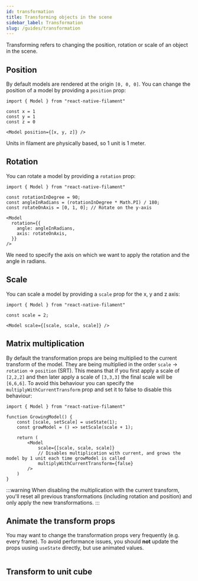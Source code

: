 ```yaml
---
id: transformation
title: Transforming objects in the scene
sidebar_label: Transformation
slug: /guides/transformation
---
```


Transforming refers to changing the position, rotation or scale of an object in the scene.

## Position

By default models are rendered at the origin `[0, 0, 0]`. You can change the position of a model by providing a `position` prop:

```tsx
import { Model } from "react-native-filament"

const x = 1
const y = 1
const z = 0

<Model position={[x, y, z]} />
```

Units in filament are physically based, so 1 unit is 1 meter.

## Rotation

You can rotate a model by providing a `rotation` prop:

```tsx
import { Model } from "react-native-filament"

const rotationInDegree = 90;
const angleInRadians = (rotationInDegree * Math.PI) / 180;
const rotateOnAxis = [0, 1, 0]; // Rotate on the y-axis

<Model
  rotation={{
    angle: angleInRadians,
    axis: rotateOnAxis,
  }}
/>
```

We need to specify the axis on which we want to apply the rotation and the angle in radians.

## Scale

You can scale a model by providing a `scale` prop for the x, y and z axis:

```tsx
import { Model } from "react-native-filament"

const scale = 2;

<Model scale={[scale, scale, scale]} />
```

## Matrix multiplication

By default the transformation props are being multiplied to the current transform of the model. They are being multiplied in the order `scale` -> `rotation` -> `position` (SRT).
This means that if you first apply a scale of `[2,2,2]` and then later apply a scale of `[3,3,3]` the final scale will be `[6,6,6]`. To avoid this behaviour you
can specify the `multiplyWithCurrentTransform` prop and set it to false to disable this behaviour:

```tsx
import { Model } from "react-native-filament"

function GrowingModel() {
    const [scale, setScale] = useState(1);
    const growModel = () => setScale(scale + 1);

    return (
        <Model
            scale={[scale, scale, scale]}
            // Disables multiplication with current, and grows the model by 1 unit each time growModel is called
            multiplyWithCurrentTransform={false}
        />
    )
}
```

:::warning
When disabling the multiplication with the current transform, you'll reset all previous transformations (including rotation and position) and only apply the new transformations.
:::

## Animate the transform props

You may want to change the transformation props very frequently (e.g. every frame). To avoid performance issues, you should **not** update the props uusing `useState` directly, but use animated values.


```tsx
```

## Transform to unit cube